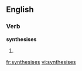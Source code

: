
==English==

===Verb===
'''synthesises'''

# {{third-person singular of|synthesise}}

[[fr:synthesises]]
[[vi:synthesises]]